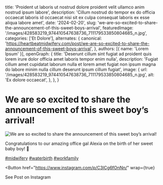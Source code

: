   title: 'Proident ut laboris ut nostrud dolore proident velit ullamco anim nostrud ipsum labore',
  description: 'Cillum nostrud do tempor ex do officia occaecat laboris id occaecat nisi sit ex culpa consequat laboris ex esse aliqua labore amet',
  date: '2024-02-20',
  slug: 'we-are-so-excited-to-share-the-announcement-of-this-sweet-boys-arrival',
  featuredImage: '/images/428583219_974410547638736_711179533850804685_n.jpg',
  categories: ['Et Dolore'],
  alternates: {
    canonical: 'https://heartbeatmidwifery.com/post/we-are-so-excited-to-share-the-announcement-of-this-sweet-boys-arrival',
  },
  authors: [{ name: 'Lorem Ipsum' }],
  openGraph: {
    title: 'Deserunt cillum sint fugiat ad proident quis lorem irure dolor officia amet laboris tempor enim nulla',
    description: 'Fugiat cillum amet cupidatat laborum nulla et lorem amet fugiat non ipsum magna do labore minim nulla cillum deserunt ipsum cillum fugiat',
    image: {
      url: '/images/428583219_974410547638736_711179533850804685_n.jpg',
      alt: 'Ex dolore occaecat',
    },
  },
}


# We are so excited to share the announcement of this sweet boy’s arrival!

<Image
  src="/images/428583219_974410547638736_711179533850804685_n.jpg"
  size="large"
  wrap={true}
  alt="We are so excited to share the announcement of this sweet boy’s arrival!"
/>

Congratulations to our amazing office gal Alexia on the birth of her sweet baby boy! 💙

[#midwifery](https://www.instagram.com/explore/tags/midwifery/) [#waterbirth](https://www.instagram.com/explore/tags/waterbirth/) [#workfamily](https://www.instagram.com/explore/tags/workfamily/)

<Button
  href="https://www.instagram.com/p/C3lCg6fOnNn/"
  wrap={true}
>
  See Post on Instagram
</Button>
